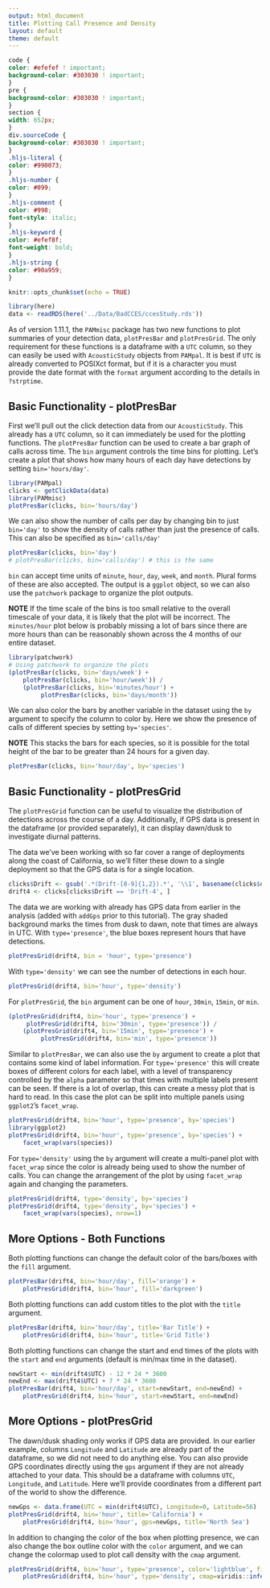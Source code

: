 ```yaml
---
output: html_document
title: Plotting Call Presence and Density
layout: default
theme: default
---
```


```css
code {
color: #efefef ! important;
background-color: #303030 ! important;
}
pre {
background-color: #303030 ! important;
}
section {
width: 652px;
}
div.sourceCode {
background-color: #303030 ! important;
}
.hljs-literal {
color: #990073;
}
.hljs-number {
color: #099;
}
.hljs-comment {
color: #998;
font-style: italic;
}
.hljs-keyword {
color: #efef8f;
font-weight: bold;
}
.hljs-string {
color: #90a959;
}
```

```r
knitr::opts_chunk$set(echo = TRUE)
```

```r
library(here)
data <- readRDS(here('../Data/BadCCES/ccesStudy.rds'))
```

As of version 1.11.1, the `PAMmisc` package has two new functions to plot
summaries of your detection data, `plotPresBar` and `plotPresGrid`. The
only requirement for these functions is a dataframe with a `UTC` column,
so they can easily be used with `AcousticStudy` objects from `PAMpal`.
It is best if `UTC` is already converted to POSIXct format, but if it is
a character you must provide the date format with the `format` argument
according to the details in `?strptime`.

## Basic Functionality - plotPresBar

First we'll pull out the click detection data from our `AcousticStudy`. This
already has a `UTC` column, so it can immediately be used for the plotting 
functions. The `plotPresBar` function can be used to create a bar graph of
calls across time. The `bin` argument controls the time bins for plotting.
Let's create a plot that shows how many hours of each day have detections
by setting `bin='hours/day'`.

```r
library(PAMpal)
clicks <- getClickData(data)
library(PAMmisc)
plotPresBar(clicks, bin='hours/day')
```

We can also show the number of calls per day by changing bin to just
`bin='day'` to show the density of calls rather than just the presence
of calls. This can also be specified as `bin='calls/day'`

```r
plotPresBar(clicks, bin='day')
# plotPresBar(clicks, bin='calls/day') # this is the same
```

`bin` can accept time units of `minute`, `hour`, `day`, `week`, and `month`. 
Plural forms of these are also accepted. The
output is a `ggplot` object, so we can also use the `patchwork` package to organize
the plot outputs. 

**NOTE** If the time scale of the bins is too small relative 
to the overall timescale of your data, it is likely that the plot will be incorrect.
The `minutes/hour` plot below is probably missing a lot of bars since there are
more hours than can be reasonably shown across the 4 months of our entire dataset.

```r
library(patchwork)
# Using patchwork to organize the plots
(plotPresBar(clicks, bin='days/week') +
    plotPresBar(clicks, bin='hour/week')) /
    (plotPresBar(clicks, bin='minutes/hour') +
         plotPresBar(clicks, bin='days/month'))
```

We can also color the bars by another variable in the dataset using the `by` 
argument to specify the column to color by. Here we show the 
presence of calls of different species by setting `by='species'`. 

**NOTE** This stacks the bars for each species, so it is possible for the
total height of the bar to be greater than 24 hours for a given day. 

```r
plotPresBar(clicks, bin='hour/day', by='species')
```

## Basic Functionality - plotPresGrid

The `plotPresGrid` function can be useful to visualize the distribution of
detections across the course of a day. Additionally, if GPS data is present
in the dataframe (or provided separately), it can display dawn/dusk to
investigate diurnal patterns.

The data we've been working with so far cover a range of deployments along
the coast of California, so we'll filter these down to a single deployment
so that the GPS data is for a single location.

```r
clicks$Drift <- gsub('.*(Drift-[0-9]{1,2}).*', '\\1', basename(clicks$db))
drift4 <- clicks[clicks$Drift == 'Drift-4', ]
```

The data we are working with already has GPS data from earlier in the analysis
(added with `addGps` prior to this tutorial). The gray shaded background marks
the times from dusk to dawn, note that times are always in UTC. With 
`type='presence'`, the blue boxes represent hours that have detections.

```r
plotPresGrid(drift4, bin = 'hour', type='presence')
```

With `type='density'` we can see the number of detections in each hour.

```r
plotPresGrid(drift4, bin='hour', type='density')
```

For `plotPresGrid`, the `bin` argument can be one of `hour`, `30min`, `15min`, or
`min`.

```r
(plotPresGrid(drift4, bin='hour', type='presence') +
     plotPresGrid(drift4, bin='30min', type='presence')) /
    (plotPresGrid(drift4, bin='15min', type='presence') +
         plotPresGrid(drift4, bin='min', type='presence'))
```

Similar to `plotPresBar`, we can also use the `by` argument to create a plot that
contains some kind of label information. For `type='presence'` this will create
boxes of different colors for each label, with a level of transparency controlled
by the `alpha` parameter so that times with multiple labels present can be seen. If
there is a lot of overlap, this can create a messy plot that is hard to read. In this
case the plot can be split into multiple panels using `ggplot2`'s `facet_wrap`.

```r
plotPresGrid(drift4, bin='hour', type='presence', by='species')
library(ggplot2)
plotPresGrid(drift4, bin='hour', type='presence', by='species') +
    facet_wrap(vars(species))
```

For `type='density'` using the `by` argument will create a multi-panel plot with `facet_wrap`
since the color is already being used to show the number of calls. You can change the arrangement
of the plot by using `facet_wrap` again and changing the parameters.

```r
plotPresGrid(drift4, type='density', by='species')
plotPresGrid(drift4, type='density', by='species') +
    facet_wrap(vars(species), nrow=1)
```

## More Options - Both Functions

Both plotting functions can change the default color of the bars/boxes with the
`fill` argument.

```r
plotPresBar(drift4, bin='hour/day', fill='orange') +
    plotPresGrid(drift4, bin='hour', fill='darkgreen')
```

Both plotting functions can add custom titles to the plot with the `title` 
argument.

```r
plotPresBar(drift4, bin='hour/day', title='Bar Title') +
    plotPresGrid(drift4, bin='hour', title='Grid Title')
```

Both plotting functions can change the start and end times of the plots with the
`start` and `end` arguments (default is min/max time in the dataset).

```r
newStart <- min(drift4$UTC) - 12 * 24 * 3600
newEnd <- max(drift4$UTC) + 7 * 24 * 3600
plotPresBar(drift4, bin='hour/day', start=newStart, end=newEnd) +
    plotPresGrid(drift4, bin='hour', start=newStart, end=newEnd)
```

## More Options - plotPresGrid

The dawn/dusk shading only works if GPS data are provided. In our earlier example,
columns `Longitude` and `Latitude` are already part of the dataframe, so we did 
not need to do anything else. You can also provide GPS coordinates directly using
the `gps` argument if they are not already attached to your data. This should be a
dataframe with columns `UTC`, `Longitude`, and `Latitude`. Here we'll provide coordinates
from a different part of the world to show the difference.

```r
newGps <- data.frame(UTC = min(drift4$UTC), Longitude=0, Latitude=56)
plotPresGrid(drift4, bin='hour', title='California') +
    plotPresGrid(drift4, bin='hour', gps=newGps, title='North Sea')
```

In addition to changing the color of the box when plotting presence, we can also change
the box outline color with the `color` argument, and we can change the colormap
used to plot call density with the `cmap` argument.

```r
plotPresGrid(drift4, bin='hour', type='presence', color='lightblue', fill='blue') +
    plotPresGrid(drift4, bin='hour', type='density', cmap=viridis::inferno(25))
```